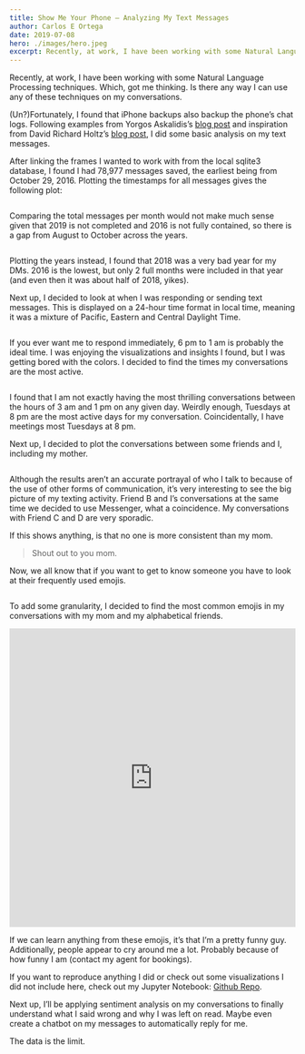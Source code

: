 ```yaml
---
title: Show Me Your Phone — Analyzing My Text Messages
author: Carlos E Ortega
date: 2019-07-08
hero: ./images/hero.jpeg
excerpt: Recently, at work, I have been working with some Natural Language Processing techniques. Which, got me thinking. Is there any way I can use any of these techniques on my conversations.
---
```

Recently, at work, I have been working with some Natural Language Processing techniques. Which, got me thinking. Is there any way I can use any of these techniques on my conversations.

(Un?)Fortunately, I found that iPhone backups also backup the phone’s chat logs. Following examples from Yorgos Askalidis’s [blog post](https://towardsdatascience.com/heres-how-you-can-access-your-entire-imessage-history-on-your-mac-f8878276c6e9) and inspiration from David Richard Holtz’s [blog post](https://towardsdatascience.com/what-your-imessage-data-says-about-you-daa186db16d), I did some basic analysis on my text messages.

After linking the frames I wanted to work with from the local sqlite3 database, I found I had 78,977 messages saved, the earliest being from October 29, 2016. Plotting the timestamps for all messages gives the following plot:

<div className="Image__Small">
  <img
    src="./images/all_texts.png"
    title=""
    alt=""
  />
</div>

Comparing the total messages per month would not make much sense given that 2019 is not completed and 2016 is not fully contained, so there is a gap from August to October across the years.

<div className="Image__Small">
  <img
    src="./images/years.png"
    title=""
    alt=""
  />
</div>

Plotting the years instead, I found that 2018 was a very bad year for my DMs. 2016 is the lowest, but only 2 full months were included in that year (and even then it was about half of 2018, yikes).

Next up, I decided to look at when I was responding or sending text messages. This is displayed on a 24-hour time format in local time, meaning it was a mixture of Pacific, Eastern and Central Daylight Time.

<div className="Image__Small">
  <img
    src="./images/time_of_day.png"
    title=""
    alt=""
  />
</div>

If you ever want me to respond immediately, 6 pm to 1 am is probably the ideal time. I was enjoying the visualizations and insights I found, but I was getting bored with the colors. I decided to find the times my conversations are the most active.

<div className="Image__Small">
  <img
    src="./images/time_heatmap.png"
    title=""
    alt=""
  />
</div>

I found that I am not exactly having the most thrilling conversations between the hours of 3 am and 1 pm on any given day. Weirdly enough, Tuesdays at 8 pm are the most active days for my conversation. Coincidentally, I have meetings most Tuesdays at 8 pm.

Next up, I decided to plot the conversations between some friends and I, including my mother.

<div className="Image__Small">
  <img
    src="./images/people_comparison.png"
    title=""
    alt=""
  />
</div>

Although the results aren’t an accurate portrayal of who I talk to because of the use of other forms of communication, it’s very interesting to see the big picture of my texting activity. Friend B and I’s conversations at the same time we decided to use Messenger, what a coincidence. My conversations with Friend C and D are very sporadic.

If this shows anything, is that no one is more consistent than my mom.

> Shout out to you mom.

Now, we all know that if you want to get to know someone you have to look at their frequently used emojis.

<div className="Image__Small">
  <img
    src="./images/emojis_sent_and_received.png"
    title=""
    alt=""
  />
</div>

To add some granularity, I decided to find the most common emojis in my conversations with my mom and my alphabetical friends.

<div className="Image__Small">
  <img
    src="./images/all_emojis_convos.png"
    title=""
    alt=""
  />
</div>
<div><iframe id="igraph" scrolling="no" style="border:none;" seamless="seamless" src="http://carlos.soy/sotu_lengths_plotly/" height="525" width="100%"></iframe></div>

If we can learn anything from these emojis, it’s that I’m a pretty funny guy. Additionally, people appear to cry around me a lot. Probably because of how funny I am (contact my agent for bookings).

If you want to reproduce anything I did or check out some visualizations I did not include here, check out my Jupyter Notebook: [Github Repo](https://github.com/SoyCarloss/iMessage-Analysis).

Next up, I’ll be applying sentiment analysis on my conversations to finally understand what I said wrong and why I was left on read. Maybe even create a chatbot on my messages to automatically reply for me.

The data is the limit.